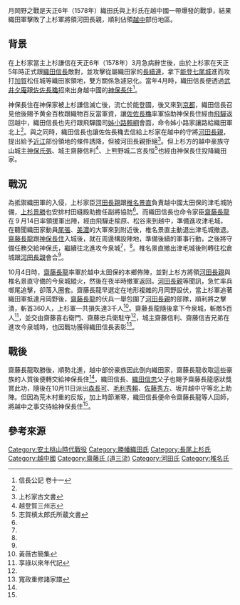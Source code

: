 {{lead section|time=2015-11-25T07:44:03+00:00}}
{{Infobox Military Conflict
|conflict=月岡野之戰
|partof=[[日本战国|日本战国]]
|date= 天正6年（1578年）10月
|place= [[越中國|越中國]]月岡野（現今[[富山市|富山市]]上榮一帶）
|result= 上杉軍敗退、津毛城與今泉城遭織田軍奪取
|combatant1=[[齋藤長龍|齋藤長龍]]（織田軍）
|combatant2=[[河田長親|河田長親]]、[[椎名景直|椎名景直]]（上杉軍）
|strength1= 不明
|strength2= 不明
|casualties1 = 不明
|casualties2 = 陣亡360人
}}
月岡野之戰是天正6年（1578年）織田氏與上杉氏在越中國一帶爆發的戰爭，結果織田軍擊敗了上杉軍將領河田長親，順利佔領[[越中國|越中]]部份地區。

== 背景 ==
在上杉家當主上杉謙信在天正6年（1578年）3月急病辭世後，由於上杉家在天正5年時正式跟[[織田信長|織田信長]]敵對，並攻擊從屬織田家的[[長續連|長續連]]，拿下[[能登國|能登]][[七尾城|七尾城]]進而攻打[[加賀|加賀]]松任城等織田家領地，雙方關係急遽惡化。當年4月時，織田信長便透過[[武井夕庵|武井夕庵]]跟[[佐佐長穐|佐佐長穐]]招來出身越中國的[[神保長住|神保長住]]<ref name="#1">信長公記 卷十一</ref>。

神保長住在神保家被上杉謙信滅亡後，流亡於能登國，後又來到[[京都市|京都]]，織田信長召見他後賜予黄金百枚跟織物百反當軍資，讓[[佐佐長穐|佐佐長穐]]率軍協助神保長住經由[[飛驒國|飛驒]]返回越中，織田信長也先行跟飛驒國司[[姊小路賴綱|姊小路賴綱]]會面，命令姊小路家讓路給織田軍北上<ref name="#1"/>。與之同時，織田信長也讓佐佐長穐去信給上杉家在越中的守將[[河田長親|河田長親]]，提出給予[[近江國|近江]]部份領地的條件誘降，但被河田長親拒絕<ref>上杉家古文書</ref>。但上杉方的越中豪族守山城主[[神保氏張|神保氏張]]、城主齋藤信利<ref name="#2">越登賀三州志</ref>、上熊野城二宮長恒<ref>志賀槙太郎氏所蔵文書</ref>也經由神保長住投降織田家。

== 戰況 ==
為抵禦織田軍的入侵，上杉家臣[[河田長親|河田長親]]跟[[椎名景直|椎名景直]]負責越中國太田保的津毛城防備，[[上杉景勝|上杉景勝]]也安排村田縫殿助擔任副將協防<ref name="#2"/>。而織田信長也命令家臣[[齋藤長龍|齋藤長龍]]在９月14日率領援軍出陣，經由飛驒走榆原、松谷來到越中，準備進攻津毛城，在聽聞織田家動員[[尾張國|尾張]]、[[美濃國|美濃]]的大軍來到附近後，椎名景直主動退出津毛城撤退。[[齋藤長龍|齋藤長龍]]跟[[神保長住|神保長住]]入城後，就在周邊構設陣地，準備後續的軍事行動，之後將守備任務交給神保氏，繼續往北進攻今泉城<ref name="#2"/>，<ref name="#1"/>。椎名景直撤出津毛城後則轉往松倉城跟[[河田長親|河田長親]]會合<ref name="#2"/>。

10月4日時，[[齋藤長龍|齋藤長龍]]率軍於越中太田保的本鄉佈陣，並對上杉方將領[[河田長親|河田長親]]與椎名景直守備的今泉城縱火，然後在夜半時撤軍返回。[[河田長親|河田長親]]等聞訊，急忙率兵啣尾追擊，卻落入圈套。齋藤長龍早選定在地形複雜的月岡野設伏，當上杉軍追著織田軍抵達月岡野後，[[齋藤長龍|齋藤長龍]]的伏兵一舉包圍了[[河田長親|河田長親]]的部隊，順利將之擊潰，斬首360人，上杉軍一共損失達3千人<ref name="#3">黃薇古簡集</ref>。齋藤長龍隨後拿下今泉城，斬敵5百人<ref>享祿以來年代記</ref>，並交由齋藤喜右衛門、齋藤忠兵衛駐守<ref name="#2"/>，城主齋藤信利、齋藤信吉兄弟在進攻今泉城時，也因戰功獲得織田信長表彰<ref>寬政重修諸家譜</ref>。

== 戰後 ==
齋藤長龍取勝後，順勢北進，越中部份豪族因此倒向織田家，齋藤長龍收取這些豪族的人質後便轉交給神保長住<ref name="#1"/>，織田信長、[[織田信忠|織田信忠]]父子也賜予齋藤長龍感狀獎賞此功，隨後在10月11日派出[[森長可|森長可]]、[[毛利秀賴|毛利秀賴]]、[[佐藤秀方|佐藤秀方]]、坂井越中守等北上助陣。但因為荒木村重的反叛，加上時節漸寒，織田信長便命令齋藤長龍等人回師，將越中之事交待給神保長住<ref name="#3"/>。

== 參考來源 ==
{{Reflist}}
[[Category:安土桃山時代戰役|Category:安土桃山時代戰役]]
[[Category:勝幡織田氏|Category:勝幡織田氏]]
[[Category:長尾上杉氏|Category:長尾上杉氏]]
[[Category:越中國|Category:越中國]]
[[Category:齋藤氏_(道三流)|Category:齋藤氏 (道三流)]]
[[Category:河田氏|Category:河田氏]]
[[Category:椎名氏|Category:椎名氏]]
